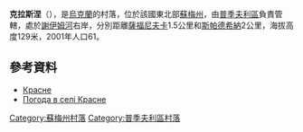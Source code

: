 {{coord|51|19|7|N|33|43|27|E|scale:100000|display=title}}

'''克拉斯涅'''（{{lang-uk|Красне}}），是[[烏克蘭|烏克蘭]]的村落，位於該國東北部[[蘇梅州|蘇梅州]]，由[[普季夫利區|普季夫利區]]負責管轄，處於[[謝伊姆河|謝伊姆河]]右岸，分別距離[[薩福尼夫卡|薩福尼夫卡]]1.5公里和[[斯帕德希納|斯帕德希納]]2公里，海拔高度129米，2001年人口61。

==參考資料==
* [http://w1.c1.rada.gov.ua/pls/z7502/A005?rdat1=02.02.2010&rf7571=29842 Красне]{{dead link|date=2017年11月 |bot=InternetArchiveBot |fix-attempted=yes }}
* [http://weather.in.ua/ua/symskaja/11982 Погода в селі Красне] {{Wayback|url=http://weather.in.ua/ua/symskaja/11982 |date=20111219211608 }}

{{DEFAULTSORT:Красне}}
[[Category:蘇梅州村落|Category:蘇梅州村落]]
[[Category:普季夫利區村落|Category:普季夫利區村落]]


{{Sumy-geo-stub}}